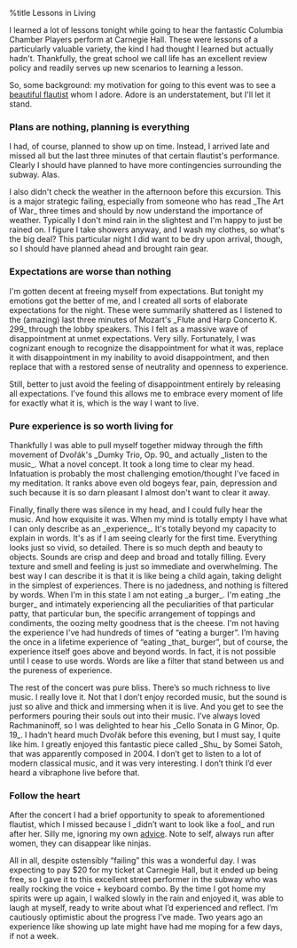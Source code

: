 %title Lessons in Living

I learned a lot of lessons tonight while going to hear the fantastic Columbia Chamber Players perform at Carnegie Hall. These were lessons of a particularly valuable variety, the kind I had thought I learned but actually hadn't. Thankfully, the great school we call life has an excellent review policy and readily serves up new scenarios to learning a lesson.

So, some background: my motivation for going to this event was to see a [[Enchantress|beautiful flautist]] whom I adore. Adore is an understatement, but I'll let it stand.

=== Plans are nothing, planning is everything ===

I had, of course, planned to show up on time. Instead, I arrived late and missed all but the last three minutes of that certain flautist's performance. Clearly I should have planned to have more contingencies surrounding the subway. Alas.
                                            
I also didn't check the weather in the afternoon before this excursion. This is a major strategic failing, especially from someone who has read _The Art of War_ three times and should by now understand the importance of weather. Typically I don't mind rain in the slightest and I'm happy to just be rained on. I figure I take showers anyway, and I wash my clothes, so what's the big deal? This particular night I did want to be dry upon arrival, though, so I should have planned ahead and brought rain gear. 

=== Expectations are worse than nothing ===

I'm gotten decent at freeing myself from expectations. But tonight my emotions got the better of me, and I created all sorts of elaborate expectations for the night. These were summarily shattered as I listened to the (amazing) last three minutes of Mozart's _Flute and Harp Concerto K. 299_ through the lobby speakers. This I felt as a massive wave of disappointment at unmet expectations. Very silly. Fortunately, I was cognizant enough to recognize the disappointment for what it was, replace it with disappointment in my inability to avoid disappointment, and then replace that with a restored sense of neutrality and openness to experience.

Still, better to just avoid the feeling of disappointment entirely by releasing all expectations. I've found this allows me to embrace every moment of life for exactly what it is, which is the way I want to live.

=== Pure experience is so worth living for === 

Thankfully I was able to pull myself together midway through the fifth movement of Dvořák's _Dumky Trio, Op. 90_ and actually _listen to the music_. What a novel concept. It took a long time to clear my head. Infatuation is probably the most challenging emotion/thought I've faced in my meditation. It ranks above even old bogeys fear, pain, depression and such because it is so darn pleasant I almost don't want to clear it away.

Finally, finally there was silence in my head, and I could fully hear the music. And how exquisite it was. When my mind is totally empty I have what I can only describe as an _experience_. It's totally beyond my capacity to explain in words. It's as if I am seeing clearly for the first time. Everything looks just so vivid, so detailed. There is so much depth and beauty to objects. Sounds are crisp and deep and broad and totally filling. Every texture and smell and feeling is just so immediate and overwhelming. The best way I can describe it is that it is like being a child again, taking delight in the simplest of experiences. There is no jadedness, and nothing is filtered by words. When I'm in this state I am not eating _a burger_. I'm eating _the burger_ and intimately experiencing all the peculiarities of that particular patty, that particular bun, the specific arrangement of toppings and condiments, the oozing melty goodness that is the cheese. I'm not having the experience I've had hundreds of times of “eating a burger”. I’m having the once in a lifetime experience of “eating _that_ burger”, but of course, the experience itself goes above and beyond words. In fact, it is not possible until I cease to use words. Words are like a filter that stand between us and the pureness of experience. 

The rest of the concert was pure bliss. There’s so much richness to live music. I really love it. Not that I don’t enjoy recorded music, but the sound is just so alive and thick and immersing when it is live. And you get to see the performers pouring their souls out into their music. I’ve always loved Rachmaninoff, so I was delighted to hear his _Cello Sonata in G Minor, Op. 19_. I hadn’t heard much Dvořák before this evening, but I must say, I quite like him. I greatly enjoyed this fantastic piece called _Shu_ by Somei Satoh, that was apparently composed in 2004. I don’t get to listen to a lot of modern classical music, and it was very interesting. I don’t think I’d ever heard a vibraphone live before that.

=== Follow the heart ===

After the concert I had a brief opportunity to speak to aforementioned flautist, which I missed because I _didn’t want to look like a fool_ and run after her. Silly me, ignoring my own [[be-a-fool|advice]]. Note to self, always run after women, they can disappear like ninjas.

All in all, despite ostensibly “failing” this was a wonderful day. I was expecting to pay $20 for my ticket at Carnegie Hall, but it ended up being free, so I gave it to this excellent street performer in the subway who was really rocking the voice + keyboard combo. By the time I got home my spirits were up again, I walked slowly in the rain and enjoyed it, was able to laugh at myself, ready to write about what I’d experienced and reflect. I’m cautiously optimistic about the progress I’ve made. Two years ago an experience like showing up late might have had me moping for a few days, if not a week. 
